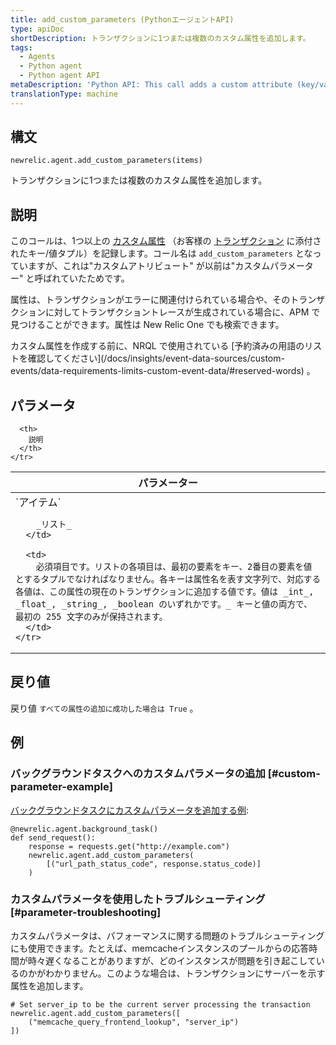 ```yaml
---
title: add_custom_parameters (PythonエージェントAPI)
type: apiDoc
shortDescription: トランザクションに1つまたは複数のカスタム属性を追加します。
tags:
  - Agents
  - Python agent
  - Python agent API
metaDescription: 'Python API: This call adds a custom attribute (key/value tuple) to a transaction.'
translationType: machine
---
```


## 構文

```
newrelic.agent.add_custom_parameters(items)
```

トランザクションに1つまたは複数のカスタム属性を追加します。

## 説明

このコールは、1つ以上の [カスタム属性](/docs/accounts-partnerships/education/getting-started-new-relic/glossary#attribute) （お客様の [トランザクション](/docs/accounts-partnerships/education/getting-started-new-relic/glossary#transaction) に添付されたキー/値タプル）を記録します。コール名は `add_custom_parameters` となっていますが、これは"カスタムアトリビュート" が以前は"カスタムパラメーター" と呼ばれていたためです。

属性は、トランザクションがエラーに関連付けられている場合や、そのトランザクションに対してトランザクショントレースが生成されている場合に、APM で見つけることができます。属性は New Relic One でも検索できます。

<Callout variant="important">
  カスタム属性を作成する前に、NRQL で使用されている [予約済みの用語のリストを確認してください](/docs/insights/event-data-sources/custom-events/data-requirements-limits-custom-event-data/#reserved-words) 。
</Callout>

## パラメータ

<table>
  <thead>
    <tr>
      <th width="25%">
        パラメーター
      </th>

      <th>
        説明
      </th>
    </tr>
  </thead>

  <tbody>
    <tr>
      <td>
        `アイテム`

        _リスト_
      </td>

      <td>
        必須項目です。リストの各項目は、最初の要素をキー、2番目の要素を値とするタプルでなければなりません。各キーは属性名を表す文字列で、対応する各値は、この属性の現在のトランザクションに追加する値です。値は _int_, _float_, _string_, _boolean のいずれかです。_ キーと値の両方で、最初の 255 文字のみが保持されます。
      </td>
    </tr>
  </tbody>
</table>

## 戻り値

戻り値 `すべての属性の追加に成功した場合は True` 。

## 例

### バックグラウンドタスクへのカスタムパラメータの追加 [#custom-parameter-example]

[バックグラウンドタスクにカスタムパラメータを追加する例](/docs/agents/python-agent/python-agent-api/background_task):

```
@newrelic.agent.background_task()
def send_request():
    response = requests.get("http://example.com")
    newrelic.agent.add_custom_parameters(
        [("url_path_status_code", response.status_code)]
    )
```

### カスタムパラメータを使用したトラブルシューティング [#parameter-troubleshooting]

カスタムパラメータは、パフォーマンスに関する問題のトラブルシューティングにも使用できます。たとえば、memcacheインスタンスのプールからの応答時間が時々遅くなることがありますが、どのインスタンスが問題を引き起こしているのかがわかりません。このような場合は、トランザクションにサーバーを示す属性を追加します。

```
# Set server_ip to be the current server processing the transaction
newrelic.agent.add_custom_parameters([
    ("memcache_query_frontend_lookup", "server_ip")
])
```